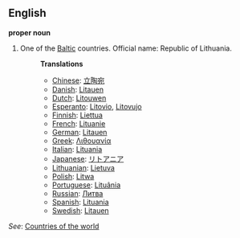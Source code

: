 ==English==

'''proper noun'''

# One of the [[Baltic]] countries. Official name: Republic of Lithuania.
#:'''Translations'''
#:*[[Chinese]]: [[立陶宛]]
#:*[[Danish]]: [[Litauen]]
#:*[[Dutch]]: [[Litouwen]]
#:*[[Esperanto]]: [[Litovio]], [[Litovujo]]
#:*[[Finnish]]: [[Liettua]]
#:*[[French]]: [[Lituanie]]
#:*[[German]]: [[Litauen]]
#:*[[Greek]]: [[Λιθουανία]]
#:*[[Italian]]: [[Lituania]]
#:*[[Japanese]]: [[リトアニア]]
#:*[[Lithuanian]]: [[Lietuva]]
#:*[[Polish]]: [[Litwa]]
#:*[[Portuguese]]: [[Lituânia]]
#:*[[Russian]]: [[Литва]]
#:*[[Spanish]]: [[Lituania]]
#:*[[Swedish]]: [[Litauen]]

''See'': [[Countries of the world]]